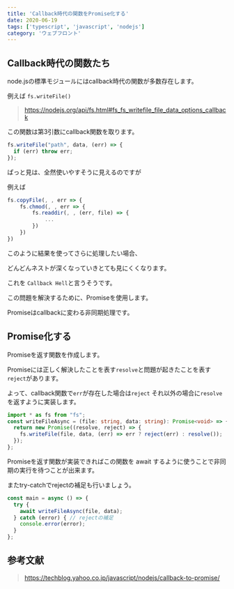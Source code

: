 ```yaml
---
title: 'Callback時代の関数をPromise化する'
date: 2020-06-19
tags: ['typescript', 'javascript', 'nodejs']
category: 'ウェブフロント'
---
```


## Callback時代の関数たち

node.jsの標準モジュールにはcallback時代の関数が多数存在します。

例えば `fs.writeFile()`

> https://nodejs.org/api/fs.html#fs_fs_writefile_file_data_options_callback

この関数は第3引数にcallback関数を取ります。

```javascript
fs.writeFile("path", data, (err) => {
  if (err) throw err;
});
```

ぱっと見は、全然使いやすそうに見えるのですが

例えば

```javascript
fs.copyFile(, , err => {
    fs.chmod(, , err => {
        fs.readdir(, , (err, file) => {
            ...
        })
    })
})
```

このように結果を使ってさらに処理したい場合、

どんどんネストが深くなっていきとても見にくくなります。

これを `Callback Hell`と言うそうです。

この問題を解決するために、Promiseを使用します。

Promiseはcallbackに変わる非同期処理です。

## Promise化する

Promiseを返す関数を作成します。

Promiseには正しく解決したことを表す`resolve`と問題が起きたことを表す`reject`があります。

よって、callback関数で`err`が存在した場合は`reject` それ以外の場合に`resolve`を返すように実装します。

```typescript
import * as fs from "fs";
const writeFileAsync = (file: string, data: string): Promise<void> => {
  return new Promise((resolve, reject) => {
    fs.writeFile(file, data, (err) => err ? reject(err) : resolve());
  });
};
```

Promiseを返す関数が実装できればこの関数を await するように使うことで非同期の実行を待つことが出来ます。

またtry-catchでrejectの補足も行いましょう。

```typescript
const main = async () => {
  try {
    await writeFileAsync(file, data);
  } catch (error) { // rejectの補足
    console.error(error);
  }
};
```

## 参考文献

> https://techblog.yahoo.co.jp/javascript/nodejs/callback-to-promise/
